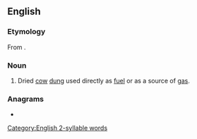 ==English==

===Etymology===
From {{etyl|hi|en}}.

===Noun===
{{en-noun|-}}

# Dried [[cow]] [[dung]] used directly as [[fuel]] or as a source of [[gas]].

===Anagrams===
* {{anagrams|en|Bargo|Bogar|Gabor|garbo}}

[[Category:English 2-syllable words]]